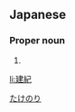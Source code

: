 ==Japanese==
{{ja-kanjitab|建|紀}}

===Proper noun===
{{ja-pos|proper|たけのり}}

# {{given name|male|lang=ja}}

[[Category:Japanese male given names|たけのり]]

[[li:建紀]]